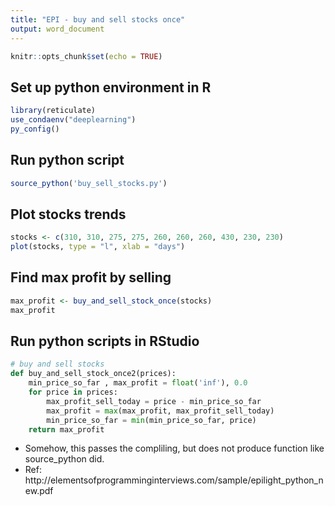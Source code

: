 ---
title: "EPI - buy and sell stocks once"
output: word_document
---

```{r setup, include=FALSE}
knitr::opts_chunk$set(echo = TRUE)
```

## Set up python environment in R
```{r include=FALSE}
library(reticulate)
use_condaenv("deeplearning")
py_config()
```

## Run python script
```{r}
source_python('buy_sell_stocks.py')
```
## Plot stocks trends
```{r}
stocks <- c(310, 310, 275, 275, 260, 260, 260, 430, 230, 230)
plot(stocks, type = "l", xlab = "days")
```

## Find max profit by selling
```{r}
max_profit <- buy_and_sell_stock_once(stocks)
max_profit
```

## Run python scripts in RStudio
```{python}
# buy and sell stocks
def buy_and_sell_stock_once2(prices):
	min_price_so_far , max_profit = float('inf'), 0.0
	for price in prices:
		max_profit_sell_today = price - min_price_so_far
		max_profit = max(max_profit, max_profit_sell_today)
		min_price_so_far = min(min_price_so_far, price)
	return max_profit
```
* Somehow, this passes the compliling, but does not produce function like source_python did.
* Ref: http://elementsofprogramminginterviews.com/sample/epilight_python_new.pdf


